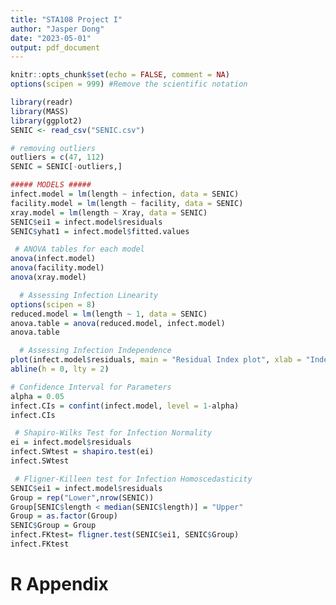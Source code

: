 ---
title: "STA108 Project I"
author: "Jasper Dong"
date: "2023-05-01"
output: pdf_document
---

```{r setup, include=FALSE}
knitr::opts_chunk$set(echo = FALSE, comment = NA)
options(scipen = 999) #Remove the scientific notation
```

```{r, message=FALSE, echo = FALSE}
library(readr)
library(MASS)
library(ggplot2)
SENIC <- read_csv("SENIC.csv")
```

```{r, echo=FALSE}
# removing outliers
outliers = c(47, 112)
SENIC = SENIC[-outliers,]
```

```{r, echo=FALSE}
##### MODELS #####
infect.model = lm(length ~ infection, data = SENIC)
facility.model = lm(length ~ facility, data = SENIC)
xray.model = lm(length ~ Xray, data = SENIC)
SENIC$ei1 = infect.model$residuals
SENIC$yhat1 = infect.model$fitted.values
```

```{r}
 # ANOVA tables for each model
anova(infect.model)
anova(facility.model)
anova(xray.model)
```
```{r}
  # Assessing Infection Linearity
options(scipen = 8)
reduced.model = lm(length ~ 1, data = SENIC)
anova.table = anova(reduced.model, infect.model)
anova.table
```


```{r}
  # Assessing Infection Independence
plot(infect.model$residuals, main = "Residual Index plot", xlab = "Index", ylab = "residuals", pch = 19, col = "purple")
abline(h = 0, lty = 2)
```

```{r}
# Confidence Interval for Parameters
alpha = 0.05
infect.CIs = confint(infect.model, level = 1-alpha)
infect.CIs
```
```{r}
 # Shapiro-Wilks Test for Infection Normality
ei = infect.model$residuals
infect.SWtest = shapiro.test(ei)
infect.SWtest
```
```{r}
 # Fligner-Killeen test for Infection Homoscedasticity
SENIC$ei1 = infect.model$residuals
Group = rep("Lower",nrow(SENIC)) 
Group[SENIC$length < median(SENIC$length)] = "Upper" 
Group = as.factor(Group) 
SENIC$Group = Group
infect.FKtest= fligner.test(SENIC$ei1, SENIC$Group)
infect.FKtest
```






# R Appendix

```{r, ref.label=knitr::all_labels(), eval = F, echo = T}

```